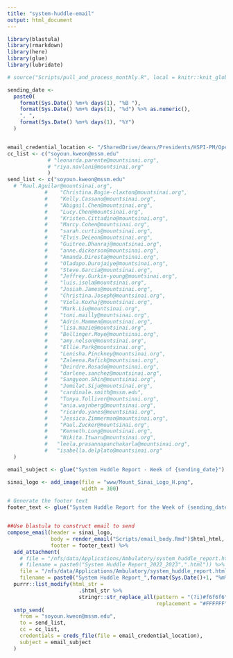 ```yaml
---
title: "system-huddle-email"
output: html_document
---
```



```r

library(blastula)
library(rmarkdown)
library(here)
library(glue)
library(lubridate)
```


```r

# source("Scripts/pull_and_process_monthly.R", local = knitr::knit_global())
```

```r

sending_date <-
  paste0(
    format(Sys.Date() %m+% days(1), "%B "),
    format(Sys.Date() %m+% days(1), "%d") %>% as.numeric(),
    ", ",
    format(Sys.Date() %m+% days(1), "%Y")
  )


email_credential_location <- "/SharedDrive/deans/Presidents/HSPI-PM/Operations Analytics and Optimization/Administrative/Workgroups/R Workbench/Working Area/Data Connections/email_creds"
cc_list <- c("soyoun.kweon@mssm.edu"
             # "leonarda.parente@mountsinai.org",
             # "riya.navlani@mountsinai.org"
             )
send_list <- c("soyoun.kweon@mssm.edu"
  # "Raul.Aguilar@mountsinai.org",
            #    "Christina.Bogie-claxton@mountsinai.org",
            #    "Kelly.Cassano@mountsinai.org",
            #    "Abigail.Chen@mountsinai.org",
            #    "Lucy.Chen@mountsinai.org",
            #    "Kristen.Cittadino@mountsinai.org",
            #    "Marcy.Cohen@mountsinai.org",
            #    "sarah.curtis@mountsinai.org",
            #    "Elvis.DeLeon@mountsinai.org",
            #    "Guitree.Dhanraj@mountsinai.org",
            #    "anne.dickerson@mountsinai.org",
            #    "Amanda.Diresta@mountsinai.org",
            #    "Oladapo.Durojaiye@mountsinai.org",
            #    "Steve.Garcia@mountsinai.org",
            #    "Jeffrey.Gurkin-young@mountsinai.org",
            # 	 "luis.isola@mountsinai.org",
            # 	 "Josiah.James@mountsinai.org",
            # 	 "Christina.Joseph@mountsinai.org",
            # 	 "Viola.Koxhaj@mountsinai.org",
            # 	 "Mark.Liu@mountsinai.org",
            # 	 "toni.mailly@mountsinai.org",
            # 	 "Adrin.Mammen@mountsinai.org",
            # 	 "lisa.mazie@mountsinai.org",
            # 	 "Bellinger.Moye@mountsinai.org",
            # 	 "amy.nelson@mountsinai.org",
            # 	 "Ellie.Park@mountsinai.org",
            # 	 "Lenisha.Pinckney@mountsinai.org",
            # 	 "Zaleena.Rafick@mountsinai.org",
            # 	 "Deirdre.Rosado@mountsinai.org",
            # 	 "darlene.sanchez@mountsinai.org",
            # 	 "Sangyoon.Shin@mountsinai.org",
            # 	 "Jemilat.Siju@mountsinai.org",
            # 	 "cardinale.smith@mssm.edu",
            # 	 "Tonya.Tolliver@mountsinai.org",
            # 	 "ania.wajnberg@mountsinai.org",
            # 	 "ricardo.yanes@mountsinai.org",
            # 	 "Jessica.Zimmerman@mountsinai.org",
            # 	 "Paul.Zucker@mountsinai.org",
            #    "Kenneth.Long@mountsinai.org",
            #    "Nikita.Itwaru@mountsinai.org",
            #   "leela.prasannapanchakarla@mountsinai.org",
            #   "isabella.delplato@mountsinai.org" 
  )

email_subject <- glue("System Huddle Report - Week of {sending_date}")

sinai_logo <- add_image(file = "www/Mount_Sinai_Logo_H.png",
                        width = 300)

# Generate the footer text
footer_text <- glue("System Huddle Report for the Week of {sending_date}.")


##Use blastula to construct email to send
compose_email(header = sinai_logo,
              body = render_email("Scripts/email_body.Rmd")$html_html,
              footer = footer_text) %>%
  add_attachment(
    # file = "/nfs/data/Applications/Ambulatory/system_huddle_report.html",
    # filename = paste0("System Huddle Report_2022_2023",".html")) %>%    
    file = "/nfs/data/Applications/Ambulatory/system_huddle_report.html",
    filename = paste0("System Huddle Report_",format(Sys.Date()+1, "%m%d%y"),".html")) %>%
  purrr::list_modify(html_str =
                       .$html_str %>%
                       stringr::str_replace_all(pattern = "(?i)#f6f6f6",
                                                replacement = "#FFFFFF")) %>%
  smtp_send(
    from = "soyoun.kweon@mssm.edu",
    to = send_list,
    cc = cc_list,
    credentials = creds_file(file = email_credential_location),
    subject = email_subject
  ) 

```
